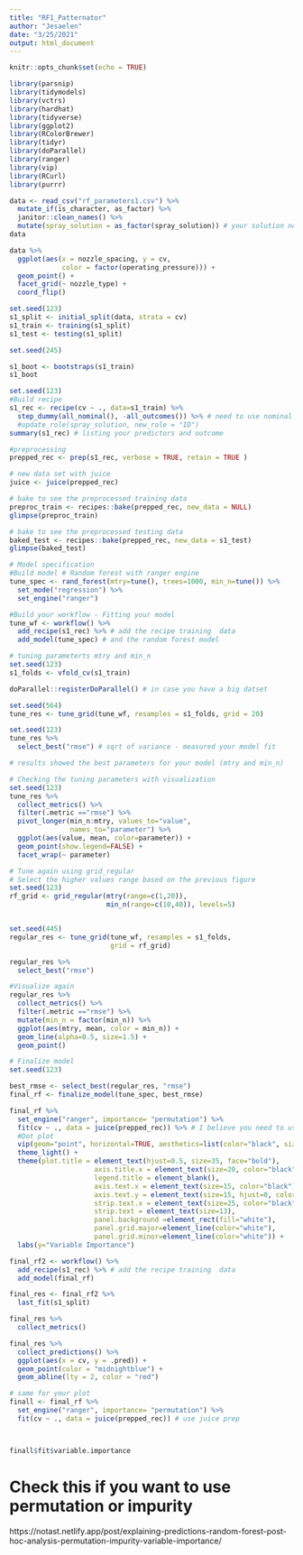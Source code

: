 ```yaml
---
title: "RF1_Patternator"
author: "Jesaelen"
date: "3/25/2021"
output: html_document
---
```


```r
knitr::opts_chunk$set(echo = TRUE)
```

```r
library(parsnip)
library(tidymodels)
library(vctrs)
library(hardhat)
library(tidyverse)
library(ggplot2)
library(RColorBrewer)
library(tidyr)
library(doParallel)
library(ranger)
library(vip)
library(RCurl)
library(purrr)
```

```r
data <- read_csv("rf_parameters1.csv") %>% 
  mutate_if(is_character, as_factor) %>% 
  janitor::clean_names() %>% 
  mutate(spray_solution = as_factor(spray_solution)) # your solution needs to be a factor
data
```

```r
data %>% 
  ggplot(aes(x = nozzle_spacing, y = cv, 
             color = factor(operating_pressure))) +
  geom_point() +
  facet_grid(~ nozzle_type) +
  coord_flip()
```




```r
set.seed(123)
s1_split <- initial_split(data, strata = cv) 
s1_train <- training(s1_split)
s1_test <- testing(s1_split)

set.seed(245)

s1_boot <- bootstraps(s1_train)
s1_boot
```

```r
set.seed(123)
#Build recipe
s1_rec <- recipe(cv ~ ., data=s1_train) %>% 
  step_dummy(all_nominal(), -all_outcomes()) %>% # need to use nominal values as dummy variables
  #update_role(spray_solution, new_role = "ID") 
summary(s1_rec) # listing your predictors and outcome

#preprocessing
prepped_rec <- prep(s1_rec, verbose = TRUE, retain = TRUE )

# new data set with juice
juice <- juice(prepped_rec)

# bake to see the preprocessed training data
preproc_train <- recipes::bake(prepped_rec, new_data = NULL)
glimpse(preproc_train)

# bake to see the preprocessed testing data
baked_test <- recipes::bake(prepped_rec, new_data = s1_test)
glimpse(baked_test)
```


```r
# Model specification
#Build model # Random forest with ranger engine
tune_spec <- rand_forest(mtry=tune(), trees=1000, min_n=tune()) %>% 
  set_mode("regression") %>%
  set_engine("ranger") 

#Build your workflow - Fitting your model
tune_wf <- workflow() %>%
  add_recipe(s1_rec) %>% # add the recipe training  data
  add_model(tune_spec) # and the random forest model
```



```r
# tuning parameterts mtry and min_n
set.seed(123)
s1_folds <- vfold_cv(s1_train)

doParallel::registerDoParallel() # in case you have a big datset

set.seed(564)
tune_res <- tune_grid(tune_wf, resamples = s1_folds, grid = 20) 
```




```r
set.seed(123)
tune_res %>%
  select_best("rmse") # sqrt of variance - measured your model fit

# results showed the best parameters for your model (mtry and min_n)
```

```r
# Checking the tuning parameters with visualization
set.seed(123)
tune_res %>%
  collect_metrics() %>% 
  filter(.metric =="rmse") %>% 
  pivot_longer(min_n:mtry, values_to="value", 
               names_to="parameter") %>% 
  ggplot(aes(value, mean, color=parameter)) +
  geom_point(show.legend=FALSE) +
  facet_wrap(~ parameter)
```


```r
# Tune again using grid_regular
# Select the higher values range based on the previous figure
set.seed(123)
rf_grid <- grid_regular(mtry(range=c(1,20)), 
                        min_n(range=c(10,40)), levels=5)  


set.seed(445)
regular_res <- tune_grid(tune_wf, resamples = s1_folds, 
                         grid = rf_grid) 

regular_res %>%
  select_best("rmse") 
```

```r
#Visualize again
regular_res %>%
  collect_metrics() %>%
  filter(.metric =="rmse") %>% 
  mutate(min_n = factor(min_n)) %>% 
  ggplot(aes(mtry, mean, color = min_n)) +
  geom_line(alpha=0.5, size=1.5) +
  geom_point()
```



```r
# Finalize model
set.seed(123)

best_rmse <- select_best(regular_res, "rmse")
final_rf <- finalize_model(tune_spec, best_rmse)
```





```r
final_rf %>%
  set_engine("ranger", importance= "permutation") %>% 
  fit(cv ~ ., data = juice(prepped_rec)) %>% # I believe you need to use your 'test' data here
  #Dot plot
  vip(geom="point", horizontal=TRUE, aesthetics=list(color="black", size=3)) + 
  theme_light() + 
  theme(plot.title = element_text(hjust=0.5, size=35, face="bold"),
                     axis.title.x = element_text(size=20, color="black"), 
                     legend.title = element_blank(),
                     axis.text.x = element_text(size=15, color="black"),
                     axis.text.y = element_text(size=15, hjust=0, color="black"),
                     strip.text.x = element_text(size=25, color="black", face="bold"),
                     strip.text = element_text(size=13), 
                     panel.background =element_rect(fill="white"),
                     panel.grid.major=element_line(color="white"),
                     panel.grid.minor=element_line(color="white")) +
  labs(y="Variable Importance") 
```


```r
final_rf2 <- workflow() %>%
  add_recipe(s1_rec) %>% # add the recipe training  data
  add_model(final_rf)

final_res <- final_rf2 %>% 
  last_fit(s1_split)

final_res %>% 
  collect_metrics()
```


```r
final_res %>% 
  collect_predictions() %>% 
  ggplot(aes(x = cv, y = .pred)) +
  geom_point(color = "midnightblue") +
  geom_abline(lty = 2, color = "red")
```


```r
# same for your plot
finall <- final_rf %>%
  set_engine("ranger", importance= "permutation") %>% 
  fit(cv ~ ., data = juice(prepped_rec)) # use juice prep



finall$fit$variable.importance
```

# Check this if you want to use permutation or impurity

https://notast.netlify.app/post/explaining-predictions-random-forest-post-hoc-analysis-permutation-impurity-variable-importance/
